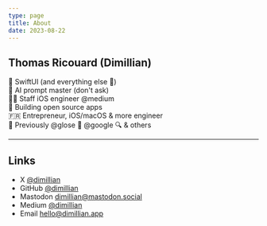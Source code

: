 ```yaml
---
type: page
title: About
date: 2023-08-22
---
```


## Thomas Ricouard (Dimillian)

🍎 SwiftUI (and everything else 🍎) <br />
🤖 AI prompt master (don't ask) <br />
👨‍💻 Staff iOS engineer @medium  <br />
🐙 Building open source apps <br />
🇫🇷 Entrepreneur, iOS/macOS & more engineer <br />
🫡 Previously @glose 📖 @google 🔍 & others


---

## Links

- X [@dimillian](https://x.com/dimillian)
- GitHub [@dimillian](https://github.com/dimillian)
- Mastodon [dimillian@mastodon.social](https://mastodon.social/@dimillian)
- Medium [@dimillian](https://medium.com/@dimillian)
- Email hello@dimillian.app
